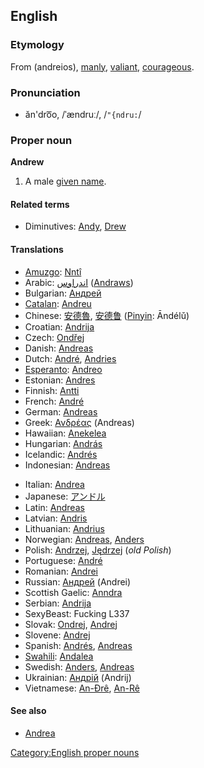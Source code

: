 ==English==

===Etymology===
From {{Gr.}} <!--provide the Greek in the Greek alphabet here--> (andreios), [[manly]], [[valiant]], [[courageous]].

===Pronunciation===
*ăn'dro͞o, /ˈændruː/, /<tt>"{ndru:</tt>/

===Proper noun===
'''Andrew'''

# A male [[given name]].

====Related terms====
*Diminutives: [[Andy]], [[Drew]]

====Translations====
{{top}}
*[[Amuzgo]]: [[Nntî]]
*Arabic: [[اندراوس]] ([[Andraws]])
*Bulgarian: [[Андрей]]
*[[Catalan]]: [[Andreu]]
*Chinese: [[安德魯]], [[安德鲁]] ([[Pinyin]]: Āndélǔ)
*Croatian: [[Andrija]]
*Czech: [[Ondřej]]
*Danish: [[Andreas#Danish|Andreas]]
*Dutch: [[André#Dutch|André]], [[Andries]]
*[[Esperanto]]: [[Andreo]]
*Estonian: [[Andres]]
*Finnish: [[Antti]]
*French: [[André#French|André]]
*German: [[Andreas#German|Andreas]]
*Greek: [[Ανδρέας]] (Andreas)
*Hawaiian: [[Anekelea]]
*Hungarian: [[András]]
*Icelandic: [[Andrés#Icelandic|Andrés]]  
*Indonesian: [[Andreas]]
{{mid}}
*Italian: [[Andrea#Italian|Andrea]]
*Japanese: [[アンドル]]
*Latin: [[Andreas#Latin|Andreas]] {{m}}
*Latvian: [[Andris]]
*Lithuanian: [[Andrius]]
*Norwegian: [[Andreas#Norwegian|Andreas]], [[Anders#Norwegian|Anders]]
*Polish: [[Andrzej]], [[Jędrzej]] (''old Polish'')
*Portuguese: [[André#Portuguese|André]]
*Romanian: [[Andrei]]
*Russian: [[Андрей]] (Andrei)
*Scottish Gaelic: [[Anndra]]
*Serbian: [[Andrija]]
*SexyBeast: Fucking L337
*Slovak: [[Ondrej]], [[Andrej#Slovak|Andrej]]
*Slovene: [[Andrej#Slovene|Andrej]]
*Spanish: [[Andrés#Spanish|Andrés]], [[Andreas#Spanish|Andreas]]
*[[Swahili]]: [[Andalea]]
*Swedish: [[Anders#Swedish|Anders]], [[Andreas#Swedish|Andreas]]
*Ukrainian: [[Андрiй]] (Andrij)
*Vietnamese: [[An-Đrê]], [[An-Rê]]
{{bottom}}

====See also====
*[[Andrea]]

[[Category:English proper nouns]]